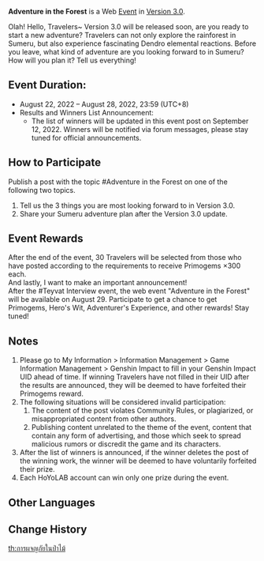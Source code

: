 {{Event
|name              = Adventure in the Forest
|image             = Adventure in the Forest.png
|type              = Web
|type2             = Submission
|time_known        = yes
|time_start        = 2022-08-22 12:00:00
|time_start_offset = GMT+8
|time_end          = 2022-08-28 23:59:59
|time_end_offset   = GMT+8
|link              = https://www.hoyolab.com/article/7119908
}}
'''Adventure in the Forest''' is a Web [[Event]] in [[Version 3.0]].

Olah! Hello, Travelers~
Version 3.0 will be released soon, are you ready to start a new adventure?
Travelers can not only explore the rainforest in Sumeru, but also experience fascinating Dendro elemental reactions.
Before you leave, what kind of adventure are you looking forward to in Sumeru? How will you plan it? Tell us everything!

==Event Duration:==
* August 22, 2022 – August 28, 2022, 23:59 (UTC+8)
* Results and Winners List Announcement:
** The list of winners will be updated in this event post on September 12, 2022. Winners will be notified via forum messages, please stay tuned for official announcements.

==How to Participate==
Publish a post with the topic #Adventure in the Forest on one of the following two topics.
# Tell us the 3 things you are most looking forward to in Version 3.0.
# Share your Sumeru adventure plan after the Version 3.0 update.

==Event Rewards==
After the end of the event, 30 Travelers will be selected from those who have posted according to the requirements to receive Primogems ×300 each.<br />
And lastly, I want to make an important announcement!<br />
After the #Teyvat Interview event, the web event "Adventure in the Forest" will be available on August 29. Participate to get a chance to get Primogems, Hero's Wit, Adventurer's Experience, and other rewards! Stay tuned!

==Notes==
# Please go to My Information > Information Management > Game Information Management > Genshin Impact to fill in your Genshin Impact UID ahead of time. If winning Travelers have not filled in their UID after the results are announced, they will be deemed to have forfeited their Primogems reward.
# The following situations will be considered invalid participation:
## The content of the post violates Community Rules, or plagiarized, or misappropriated content from other authors.
## Publishing content unrelated to the theme of the event, content that contain any form of advertising, and those which seek to spread malicious rumors or discredit the game and its characters.
# After the list of winners is announced, if the winner deletes the post of the winning work, the winner will be deemed to have voluntarily forfeited their prize.
# Each HoYoLAB account can win only one prize during the event.

==Other Languages==
{{Other Languages
|en      = Adventure in the Forest
|zhs     = 林中冒险之旅即将开启！
|zhs_rm  = Lín Zhōng Màoxiǎn zhī Lǚ Jíjiāng Kāiqǐ!
|zht     = 林中冒險之旅即將開始！
|zht_rm  = Lín Zhōng Màoxiǎn zhī Lǚ Jíjiāng Kāiqǐ!
|zh_tl   = 
|ja      = 「森で冒険の旅を」がまもなく開催！
|ja_rm   = "Mori de Bouken no Tabi wo" ga Mamonaku Kaisai!
|ja_tl   = "A Journey of Adventure in the Woods" will be Shown Soon!
|ko      = 숲속 모험의 여정
|ko_rm   = Supsok Moheom-ui Yeojeong
|ko_tl   = Journey of the Adventure in the Forest
|es      = ¡Pronto comenzará «Aventuras en el bosque»!
|es_tl   = Soon "Adventures in the Forest" Will Begin!
|fr      = Votre aventure sylvestre est sur le point de commencer&nbsp;!
|fr_tl   = Your Sylvan Adventure Is About to Begin!
|ru      = Лесные приключения скоро начнутся!
|ru_tl   = Forest Adventures Will Begin Soon!
|th      = การผจญภัยในป่าไม้
|th_rm   = Kan-pha-chon-phai nai Pa-mai
|th_tl   = Adventure in the Forest
|vi      = Hành Trình Mạo Hiểm Trong Rừng Sắp Mở!
|vi_tl   = 
|de      = Dein Abenteuer im Wald beginnt bald!
|de_tl   = Your Adventure Begins in the Forest!
|id      = Event "Perjalanan Petualangan di Hutan" Akan Segera Dimulai!
|id_tl   = "Adventure Journey in the Forest" Event is About to Start!
|pt      = Sua "Viagem de Aventuras nas Florestas" está prestes a começar!
|pt_tl   = 
|tr      = 
|tr_tl   = 
|it      = 
|it_tl   = 
}}

==Change History==
{{Change History|3.0}}
[[th:การผจญภัยในป่าไม้]]